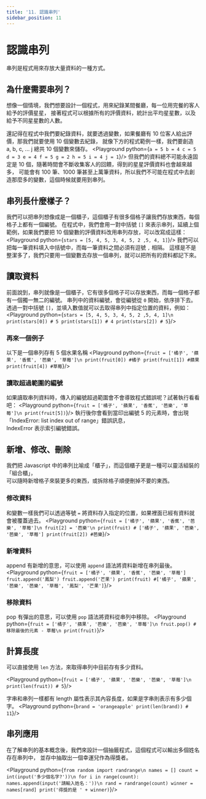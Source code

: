 ```yaml
---
title: '11. 認識串列'
sidebar_position: 11
---
```


# 認識串列
串列是程式用來存放大量資料的一種方式。

## 為什麼需要串列？
想像一個情境，我們想要設計一個程式，用來紀錄某間餐廳，每一位用完餐的客人給予的評價星星，
接著程式可以根據所有的評價資料，統計出平均星星數，以及給予不同星星數的人數。

還記得在程式中我們要紀錄資料，就要透過變數，如果餐廳有 10 位客人給出評價，那我們就要使用 10 個變數去紀錄，
就像下方的程式範例一樣，我們要創造 a, b, c, ... j 總共 10 個變數來儲存。
<Playground python={`
a = 5
b = 4
c = 5
d = 3
e = 4
f = 5
g = 2
h = 5
i = 4
j = 1
`}/>
但我們的資料總不可能永遠固定是 10 個，隨著時間會不斷收集客人的回饋，得到的星星評價資料也會越來越多，
可能會有 100 筆、1000 筆甚至上萬筆資料，所以我們不可能在程式中去創造那麼多的變數，這個時候就要用到串列。

## 串列長什麼樣子？
我們可以把串列想像成是一個櫃子，這個櫃子有很多個格子讓我們存放東西，每個格子上都有一個編號。
在程式中，我們會用一對中括號 `[]` 來表示串列，延續上個範例，如果我們要把 10 個變數的評價資料改用串列存放，可以改寫成這樣：
<Playground python={`
stars = [5, 4, 5, 3, 4, 5, 2 ,5, 4, 1]
`}/>
我們可以把每一筆資料填入中括號中，而每一筆資料之間必須有逗號 `,` 相隔。
這樣是不是整潔多了，我們只要用一個變數去存放一個串列，就可以把所有的資料都記下來。

## 讀取資料
前面說到，串列就像是一個櫃子，它有很多個格子可以存放東西，而每一個格子都有一個獨一無二的編號。
串列中的資料編號，會從編號從 `0` 開始，依序排下去。
透過一對中括號 `[]`，並填入數值就可以去取得串列中指定位置的資料，例如：
<Playground python={`
stars = [5, 4, 5, 3, 4, 5, 2 ,5, 4, 1]\n
print(stars[0]) # 5
print(stars[1]) # 4
print(stars[2]) # 5
`}/>

### 再來一個例子
以下是一個串列存有 5 個水果名稱
<Playground python={`
fruit = ['橘子', '蘋果', '香蕉', '芭樂', '草莓']\n
print(fruit[0]) #橘子
print(fruit[1]) #蘋果
print(fruit[4]) #草莓
`}/>

### 讀取超過範圍的編號
如果讀取串列資料時，傳入的編號超過範圍會不會導致程式錯誤呢？試著執行看看吧：
<Playground python={`
fruit = ['橘子', '蘋果', '香蕉', '芭樂', '草莓']\n
print(fruit[5])
`}/>
執行後你會看到當印出編號 5 的元素時，會出現「IndexError: list index out of range」錯誤訊息，<br/>
IndexError 表示索引編號錯誤。

## 新增、修改、刪除
我們把 Javascript 中的串列比喻成「櫃子」，而這個櫃子更是一種可以靈活組裝的「組合櫃」，<br/>
可以隨時新增格子來裝更多的東西，或拆除格子順便刪掉不要的東西。

### 修改資料
和變數一樣我們可以透過等號 `=` 將資料存入指定的位置，如果裡面已經有資料就會被覆蓋過去。
<Playground python={`
fruit = ['橘子', '蘋果', '香蕉', '芭樂', '草莓']\n
fruit[2] = '芭樂'\n
print(fruit) # ['橘子', '蘋果', '芭樂', '芭樂', '草莓']
print(fruit[2]) #芭樂
`}/>

### 新增資料
append 有新增的意思，可以使用 `append` 語法將資料新增在串列最後。
<Playground python={`
fruit = ['橘子', '蘋果', '香蕉', '芭樂', '草莓']
fruit.append('鳳梨')
fruit.append('芒果')
print(fruit) #['橘子', '蘋果', '芭樂', '芭樂', '草莓', '鳳梨', '芒果']
`}/>

### 移除資料
pop 有彈出的意思，可以使用 `pop` 語法將資料從串列中移除。
<Playground python={`
fruit = ['橘子', '蘋果', '芭樂', '芭樂', '草莓']\n
fruit.pop() #移除最後的元素 - 草莓\n
print(fruit)
`}/>

## 計算長度
可以直接使用 `len` 方法，來取得串列中目前存有多少資料。

<Playground python={`
fruit = ['橘子', '蘋果', '芭樂', '芭樂', '草莓']\n
print(len(fruit)) # 5
`}/>

字串和串列一樣都有 length 屬性表示其內容長度，如果是字串則表示有多少個字。
<Playground python={`
brand = 'orangeapple'
print(len(brand)) # 11
`}/>

## 串列應用
在了解串列的基本概念後，我們來設計一個抽籤程式，這個程式可以輸出多個姓名存在串列中，
並存中抽取出一個幸運兒作為得獎者。

<Playground python={`
from random import randrange\n
names = []
count = int(input('多少個名字?'))\n
for i in range(count):
  names.append(input('請輸入姓名：'))\n
rand = randrange(count)
winner = names[rand]
print('得獎的是 ' + winner)
`}/>